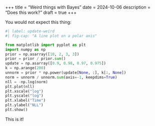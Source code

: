 +++
title = "Weird things with Bayes"
date = 2024-10-06
description = "Does this work?"
draft = true
+++

You would not expect this thing:

```python
#| label: update-weird
#| fig-cap: "A line plot on a polar axis"

from matplotlib import pyplot as plt
import numpy as np
prior = np.asarray([10, 2, 3, 3])
prior = prior / prior.sum()
update = np.asarray([0.9, 0.98, 0.97, 0.975])
k = np.arange(200)
unnorm = prior * np.power(update[None, :], k[:, None])
norm = unnorm / unnorm.sum(axis=-1, keepdims=True)
nll = -np.log(norm)
plt.plot(nll)
plt.xscale("log")
plt.yscale("log")
plt.xlabel("Time")
plt.ylabel("NLL")
plt.show()
```

This is it!